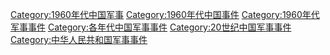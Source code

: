 [[Category:1960年代中国军事|Category:1960年代中国军事]]
[[Category:1960年代中国事件|Category:1960年代中国事件]]
[[Category:1960年代军事事件|Category:1960年代军事事件]]
[[Category:各年代中国军事事件|Category:各年代中国军事事件]]
[[Category:20世纪中国军事事件|Category:20世纪中国军事事件]]
[[Category:中华人民共和国军事事件|Category:中华人民共和国军事事件]]